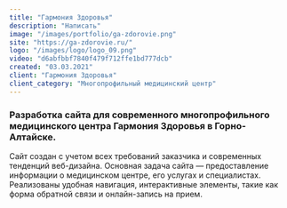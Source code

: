 ```yaml
---
title: "Гармония Здоровья"
description: "Написать"
image: "/images/portfolio/ga-zdorovie.png"
site: "https://ga-zdorovie.ru/"
logo: "/images/logo/logo_09.png"
video: "d6abfbbf7840f479f712ffe1bd777dcb"
created: "03.03.2021"
client: "Гармония Здоровья"
client_category: "Многопрофильный медицинский центр"
---
```


### Разработка сайта для современного многопрофильного медицинского центра Гармония Здоровья в Горно-Алтайске.

Сайт создан с учетом всех требований заказчика и современных тенденций веб-дизайна. Основная задача сайта — предоставление информации о медицинском центре, его услугах и специалистах. Реализованы удобная навигация, интерактивные элементы, такие как форма обратной связи и онлайн-запись на прием.
